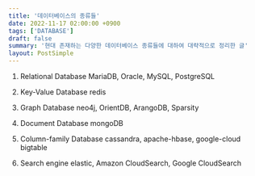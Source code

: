 ```yaml
---
title: '데이터베이스의 종류들'
date: 2022-11-17 02:00:00 +0900
tags: ['DATABASE']
draft: false
summary: '현대 존재하는 다양한 데이터베이스 종류들에 대하여 대략적으로 정리한 글'
layout: PostSimple
---
```


1. Relational Database
MariaDB, Oracle, MySQL, PostgreSQL

2. Key-Value Database
redis

3. Graph Database
neo4j, OrientDB, ArangoDB, Sparsity

4. Document Database
mongoDB

5. Column-family Database
cassandra, apache-hbase, google-cloud bigtable

6. Search engine
elastic, Amazon CloudSearch, Google CloudSearch
